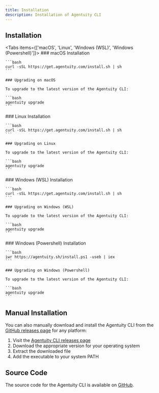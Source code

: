 ```yaml
---
title: Installation
description: Installation of Agentuity CLI
---
```



## Installation

<Tabs items={['macOS', 'Linux', 'Windows (WSL)', 'Windows (Powershell)']}>
  <Tab>
    ### macOS Installation

    ```bash
    curl -sSL https://get.agentuity.com/install.sh | sh
    ```

    ### Upgrading on macOS

    To upgrade to the latest version of the Agentuity CLI:

    ```bash
    agentuity upgrade
    ```
  </Tab>
  <Tab>
    ### Linux Installation

    ```bash
    curl -sSL https://get.agentuity.com/install.sh | sh
    ```

    ### Upgrading on Linux

    To upgrade to the latest version of the Agentuity CLI:

    ```bash
    agentuity upgrade
    ```
  </Tab>
  <Tab>
    ### Windows (WSL) Installation

    ```bash
    curl -sSL https://get.agentuity.com/install.sh | sh
    ```

    ### Upgrading on Windows (WSL)

    To upgrade to the latest version of the Agentuity CLI:

    ```bash
    agentuity upgrade
    ```
  </Tab>
  <Tab>
    ### Windows (Powershell) Installation

    ```bash
    iwr https://agentuity.sh/install.ps1 -useb | iex
    ```

    ### Upgrading on Windows (Powershell)

    To upgrade to the latest version of the Agentuity CLI:

    ```bash
    agentuity upgrade
    ```
  </Tab>
</Tabs>

## Manual Installation

You can also manually download and install the Agentuity CLI from the [GitHub releases page](https://github.com/agentuity/cli/releases) for any platform:

1. Visit the [Agentuity CLI releases page](https://github.com/agentuity/cli/releases)
2. Download the appropriate version for your operating system
3. Extract the downloaded file
4. Add the executable to your system PATH

## Source Code

The source code for the Agentuity CLI is available on [GitHub](https://github.com/agentuity/cli).
